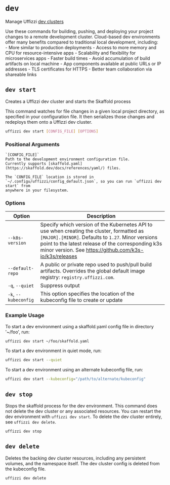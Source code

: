 # `dev`  

Manage Uffizzi [dev clusters](/core-concepts/ephemeral-environments/dev-clusters)  

Use these commands for building, pushing, and deploying your
    project changes to a remote development cluster. Cloud-based
    dev environments offer many benefits compared to traditional
    local development, including:  
      - More similar to production deployments
      - Access to more memory and CPU for resource-intensive
        apps
      - Scalability and flexibility for microservices apps
      - Faster build times
      - Avoid accumulation of build artifacts on local machine
      - App components available at public URLs or IP addresses
      - TLS certificates for HTTPS
      - Better team collaboration via shareable links

## `dev start`  

Creates a Uffizzi dev cluster and starts the Skaffold process  

This command watches for file changes in a given local
project directory, as specified in your configuration file.
It then serializes those changes and redeploys them onto
a Uffizzi dev cluster.

``` bash
uffizzi dev start [CONFIG_FILE] [OPTIONS]
```

### Positional Arguments
    `[CONFIG_FILE]`  
    Path to the development environment configuration file.
    Currently supports [skaffold.yaml](https://skaffold.dev/docs/references/yaml/) files.

    The `CONFIG_FILE` location is stored in `~/.configu/uffizzi/config_default.json`, so you can run `uffizzi dev start` from 
    anywhere in your filesystem.  

### Options

| Option                    | Description                                                                                |
| --------------------------|------------------------------------------------------------------------------------------- |
| `--k8s-version`           | Specify which version of the Kubernetes API to use when creating the cluster, formatted as `[MAJOR].[MINOR]`. Defaults to `1.27`. Minor versions point to the latest release of the corresponding k3s minor version. See https://github.com/k3s-io/k3s/releases|
| `--default-repo`          | A public or private repo used to push/pull build artifacts. Overrides the global default image registry: `registry.uffizzi.com`.|
| `-q`, `--quiet`           | Suppress output                                                                            |
| `-k`, `--kubeconfig`      | This option specifies the location of the kubeconfig file to create or update              |

### Example Usage

To start a dev environment using a skaffold.yaml config
file in directory '~/foo', run:

``` bash
uffizzi dev start ~/foo/skaffold.yaml
```  

To start a dev environment in quiet  mode,
run:

``` bash copy
uffizzi dev start --quiet
```
To start a dev environment using an alternate kubeconfig file,
run:

``` bash
uffizzi dev start --kubeconfig="/path/to/alternate/kubeconfig"
```

## `dev stop` 

Stops the skaffold process for the dev environment. 
This command does not delete the dev cluster or any 
associated resources. You can restart the dev environment
with `uffizzi dev start`. To delete the dev cluster entirely,
see `uffizzi dev delete`.

``` bash
uffizzi dev stop
```

## `dev delete`  

Deletes the backing dev cluster resources, including any persistent
volumes, and the namespace itself. The dev cluster config is deleted 
from the kubeconfig file.  

``` bash copy
uffizzi dev delete
```